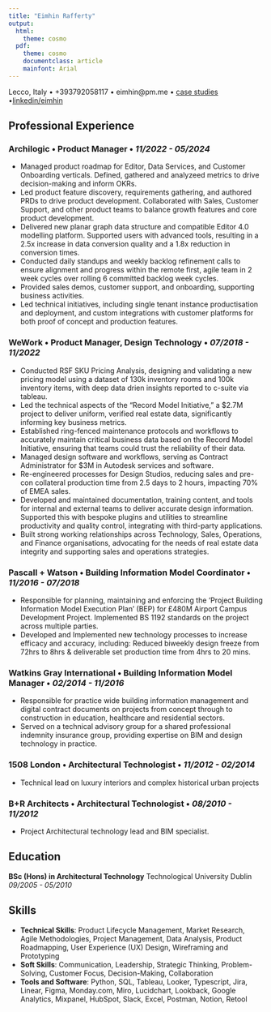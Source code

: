 ```yaml
---
title: "Eimhin Rafferty"
output:
  html:
    theme: cosmo
  pdf:
    theme: cosmo
    documentclass: article
    mainfont: Arial
--- 
```

<!-- # Eimhin Rafferty -->
Lecco, Italy • +393792058117 • eimhin@pm.me • [case studies](http://www.eimhin.co/pm-portfolio) •[linkedin/eimhin](https://www.linkedin.com/in/eimhin-rafferty)

## Professional Experience

### Archilogic • Product Manager • *11/2022 - 05/2024*  

- Managed product roadmap for Editor, Data Services, and Customer Onboarding verticals. Defined, gathered and analyzeed metrics to drive decision-making and inform OKRs.
- Led product feature discovery, requirements gathering, and authored PRDs to drive product development. Collaborated with Sales, Customer Support, and other product teams to balance growth features and core product development.
- Delivered new planar graph data structure and compatible Editor 4.0 modelling platform. Supported users with advanced tools, resulting in a 2.5x increase in data conversion quality and a 1.8x reduction in conversion times.
- Conducted daily standups and weekly backlog refinement calls to ensure alignment and progress within the remote first, agile team in 2 week cycles over rolling 6 committed backlog week cycles.
- Provided sales demos, customer support, and onboarding, supporting business activities.
- Led technical initiatives, including single tenant instance productisation and deployment, and custom integrations with customer platforms for both proof of concept and production features.

### WeWork • Product Manager, Design Technology • *07/2018 - 11/2022*

- Conducted RSF SKU Pricing Analysis, designing and validating a new pricing model using a dataset of 130k inventory rooms and 100k inventory items, with deep data drien insights reported to c-suite via tableau. 
- Led the technical aspects of the "Record Model Initiative," a $2.7M project to deliver uniform, verified real estate data, significantly informing key business metrics.
- Established ring-fenced maintenance protocols and workflows to accurately maintain critical business data based on the Record Model Initiative, ensuring that teams could trust the reliability of their data.
- Managed design software and workflows, serving as Contract Administrator for $3M in Autodesk services and software.
- Re-engineered processes for Design Studios, reducing sales and pre-con collateral production time from 2.5 days to 2 hours, impacting 70% of EMEA sales.
- Developed and maintained documentation, training content, and tools for internal and external teams to deliver accurate design information. Supported this with bespoke plugins and utilities to streamline productivity and quality control, integrating with third-party applications.
- Built strong working relationships across Technology, Sales, Operations, and Finance organisations, advocating for the needs of real estate data integrity and supporting sales and operations strategies.

### Pascall + Watson • Building Information Model Coordinator • *11/2016 - 07/2018*

- Responsible for planning, maintaining and enforcing the 'Project Building Information Model Execution Plan' (BEP) for £480M Airport Campus Development Project. Implemented BS 1192 standards on the project across multiple parties.
- Developed and Implemented new technology processes to increase efficacy and accuracy, including: Reduced biweekly design freeze from 72hrs to 8hrs & deliverable set production time from 4hrs to 20 mins.

### Watkins Gray International • Building Information Model Manager • *02/2014 - 11/2016*

- Responsible for practice wide building information management and digital contract documents on projects from concept through to construction in education, healthcare and residential sectors.
- Served on a technical advisory group for a shared professional indemnity insurance group, providing expertise on BIM and design technology in practice.

### 1508 London • Architectural Technologist • *11/2012 - 02/2014*

- Technical lead on luxury interiors and complex historical urban projects

### B+R Architects • Architectural Technologist • *08/2010 - 11/2012*

- Project Architectural technology lead and BIM specialist.

## Education

**BSc (Hons) in Architectural Technology** 
Technological University Dublin *09/2005 - 05/2010*

## Skills

- **Technical Skills**: Product Lifecycle Management, Market Research, Agile Methodologies, Project Management, Data Analysis, Product Roadmapping, User Experience (UX) Design, Wireframing and Prototyping
- **Soft Skills**: Communication, Leadership, Strategic Thinking, Problem-Solving, Customer Focus, Decision-Making, Collaboration
- **Tools and Software**: Python, SQL, Tableau, Looker, Typescript, Jira, Linear, Figma, Monday.com, Miro, Lucidchart, Lookback, Google Analytics, Mixpanel, HubSpot, Slack, Excel, Postman, Notion, Retool
